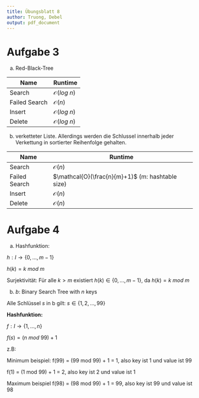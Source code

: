 ```yaml
---
title: Übungsblatt 8
author: Truong, Debel
output: pdf_document
---
```


# Aufgabe 3
a. Red-Black-Tree

|Name|Runtime|
|----|-------|
|Search|$\mathcal{O}(log\ n)$|
|Failed Search|$\mathcal{O}(n)$|
|Insert|$\mathcal{O}(log\ n)$|
|Delete|$\mathcal{O}(log\ n)$|

b. verketteter Liste. Allerdings werden die Schlussel innerhalb jeder Verkettung in sortierter Reihenfolge gehalten.

|Name|Runtime|
|----|-------|
|Search|$\mathcal{O}(n)$|
|Failed Search|$\mathcal{O}(\frac{n}{m}+1)$ (m: hashtable size)|
|Insert|$\mathcal{O}(n)$|
|Delete|$\mathcal{O}(n)$|

# Aufgabe 4
a.
Hashfunktion:

$h: I \rightarrow \{0, ..., m-1\}$

$h(k) = k\ mod\ m$

Surjektivität: Für alle $k > m$ existiert $h(k) \in \{0,...,m-1\}$, da $h(k) = k\ mod\ m$

b.
$b$: Binary Search Tree with $n$ keys

Alle Schlüssel $s$ in b gilt: $s \in \{1,2,...,99\}$

**Hashfunktion:**

$f: I \rightarrow \{1, ..., n\}$

$f(s) = (n\ mod\ 99) + 1$

z.B:

Minimum beispiel: f(99) = (99 mod 99) + 1 = 1, also key ist 1 und value ist 99

f(1) = (1 mod 99) + 1 = 2, also key ist 2 und value ist 1

Maximum beispiel f(98) = (98 mod 99) + 1 = 99, also key ist 99 und value ist 98
